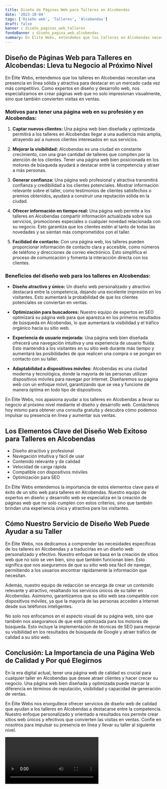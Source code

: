```yaml
---
title: Diseño de Páginas Web para Talleres en Alcobendas
date: '2023-10-04'
tags: ['Diseño web', 'Talleres', 'Alcobendas']
draft: false
banner : diseño_paginas_web_talleres
fondoBanner : diseño_pagina_web_alcobendas
summary: En Élite Webs, entendemos que los talleres en Alcobendas necesitan una presencia en línea sólida y atractiva para destacar en un mercado cada vez más competitivo. Como expertos en diseño y desarrollo web, nos especializamos en crear páginas web que no solo impresionan visualmente, sino que también convierten visitas en ventas.
---
```


## Diseño de Páginas Web para Talleres en Alcobendas: Lleva tu Negocio al Próximo Nivel

En Élite Webs, entendemos que los talleres en Alcobendas necesitan una presencia en línea sólida y atractiva para destacar en un mercado cada vez más competitivo. Como expertos en diseño y desarrollo web, nos especializamos en crear páginas web que no solo impresionan visualmente, sino que también convierten visitas en ventas.

### Motivos para tener una página web en su profesión y en Alcobendas:

1. **Captar nuevos clientes:** Una página web bien diseñada y optimizada permitirá a los talleres en Alcobendas llegar a una audiencia más amplia, atrayendo así a nuevos clientes interesados en sus servicios.

2. **Mejorar la visibilidad:** Alcobendas es una ciudad en constante crecimiento, con una gran cantidad de talleres que compiten por la atención de los clientes. Tener una página web bien posicionada en los motores de búsqueda ayudará a destacar entre la competencia y atraer a más personas.

3. **Generar confianza:** Una página web profesional y atractiva transmitirá confianza y credibilidad a los clientes potenciales. Mostrar información relevante sobre el taller, como testimonios de clientes satisfechos o premios obtenidos, ayudará a construir una reputación sólida en la ciudad.

4. **Ofrecer información en tiempo real:** Una página web permite a los talleres en Alcobendas compartir información actualizada sobre sus servicios, promociones especiales o cualquier novedad relacionada con su negocio. Esto garantiza que los clientes estén al tanto de todas las novedades y se sientan más comprometidos con el taller.

5. **Facilidad de contacto:** Con una página web, los talleres pueden proporcionar información de contacto clara y accesible, como números de teléfono y direcciones de correo electrónico. Esto simplifica el proceso de comunicación y fomenta la interacción directa con los clientes.

### Beneficios del diseño web para los talleres en Alcobendas:

- **Diseño atractivo y único:** Un diseño web personalizado y atractivo destacará entre la competencia, dejando una excelente impresión en los visitantes. Esto aumentará la probabilidad de que los clientes potenciales se conviertan en ventas.

- **Optimización para buscadores:** Nuestro equipo de expertos en SEO optimizará su página web para que aparezca en los primeros resultados de búsqueda en Alcobendas, lo que aumentará la visibilidad y el tráfico orgánico hacia su sitio web.

- **Experiencia de usuario mejorada:** Una página web bien diseñada ofrecerá una navegación intuitiva y una experiencia de usuario fluida. Esto mantendrá a los visitantes en su sitio web durante más tiempo y aumentará las posibilidades de que realicen una compra o se pongan en contacto con su taller.

- **Adaptabilidad a dispositivos móviles:** Alcobendas es una ciudad moderna y tecnológica, donde la mayoría de las personas utilizan dispositivos móviles para navegar por Internet. Diseñaremos su página web con un enfoque móvil, garantizando que se vea y funcione de manera óptima en todo tipo de dispositivos.

En Élite Webs, nos apasiona ayudar a los talleres en Alcobendas a llevar su negocio al próximo nivel mediante el diseño y desarrollo web. Contáctenos hoy mismo para obtener una consulta gratuita y descubra cómo podemos impulsar su presencia en línea y aumentar sus ventas.

<GifSeo />

<Cta />

## Los Elementos Clave del Diseño Web Exitoso para Talleres en Alcobendas

- Diseño atractivo y profesional
- Navegación intuitiva y fácil de usar
- Contenido relevante y de calidad
- Velocidad de carga rápida
- Compatible con dispositivos móviles
- Optimización para SEO

En Élite Webs entendemos la importancia de estos elementos clave para el éxito de un sitio web para talleres en Alcobendas. Nuestro equipo de expertos en diseño y desarrollo web se especializa en la creación de páginas web que no solo cumplen con estos criterios, sino que también brindan una experiencia única y atractiva para los visitantes.

## Cómo Nuestro Servicio de Diseño Web Puede Ayudar a su Taller

En Élite Webs, nos dedicamos a comprender las necesidades específicas de los talleres en Alcobendas y a traducirlas en un diseño web personalizado y efectivo. Nuestro enfoque se basa en la creación de sitios web que no solo se ven bien, sino que también funcionan bien. Esto significa que nos aseguramos de que su sitio web sea fácil de navegar, permitiendo a los usuarios encontrar rápidamente la información que necesitan.

Además, nuestro equipo de redacción se encarga de crear un contenido relevante y atractivo, resaltando los servicios únicos de su taller en Alcobendas. Asimismo, garantizamos que su sitio web sea compatible con dispositivos móviles, ya que la mayoría de las personas acceden a Internet desde sus teléfonos inteligentes.

No solo nos enfocamos en el aspecto visual de su página web, sino que también nos aseguramos de que esté optimizada para los motores de búsqueda. Esto incluye la implementación de técnicas de SEO para mejorar su visibilidad en los resultados de búsqueda de Google y atraer tráfico de calidad a su sitio web.

## Conclusión: La Importancia de una Página Web de Calidad y Por qué Elegirnos

En la era digital actual, tener una página web de calidad es crucial para cualquier taller en Alcobendas que desee atraer clientes y hacer crecer su negocio. Una página web bien diseñada y optimizada puede marcar la diferencia en términos de reputación, visibilidad y capacidad de generación de ventas.

En Élite Webs nos enorgullece ofrecer servicios de diseño web de calidad que ayudan a los talleres en Alcobendas a destacarse entre la competencia. Nuestro enfoque personalizado y orientado a resultados nos permite crear sitios web únicos y efectivos que convierten las visitas en ventas. Confíe en nosotros para impulsar su presencia en línea y llevar su taller al siguiente nivel.

<Video />

<CtaBot job='Talleres' city='Alcobendas'/>

<Gmaps query='Alcobendas+españa+maps' />